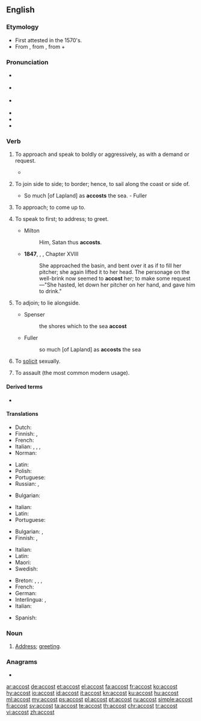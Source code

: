 ==English==

===Etymology===
* First attested in the 1570's.
* From {{etyl|fro|en}} {{m|for|accoster}}, from {{etyl|VL.|en}} {{m|la|accosto||to come alongside someone}}, from {{m|la|ad||near}} + {{m|la|costa||rib, side}}

===Pronunciation===
* {{a|GenAm}} {{IPA|/ə.ˈkɔst/|lang=en}}
* {{a|cot-caught|Canada}} {{IPA|/ə.ˈkɑst/|lang=en}}
* {{a|RP}} {{IPA|/ə.ˈkɒst/|lang=en}}
* {{audio|en-us-accost.ogg|Audio (US)|lang=en}}
* {{rhymes|ɒst|lang=en}}
* {{hyphenation|ac|cost|lang=en}}

===Verb===
{{en-verb}}

# {{label|en|transitive}} To approach and speak to boldly or aggressively, as with a demand or request.
#* {{quote-journal|date=21 August 2012
|first=Ed
|last=Pilkington
|title=Death penalty on trial: should Reggie Clemons live or die?
|newspaper=The Guardian
|url=http://www.guardian.co.uk/world/2012/aug/21/death-penalty-trial-reggie-clemons?newsfeed=true
|page=
|passage=The Missouri prosecutors' case against Clemons, based partly on incriminating testimony given by his co-defendants, was that Clemons was part of a group of four youths who '''accosted''' the sisters on the Chain of Rocks Bridge one dark night in April 1991.
}}
# {{label|en|transitive|obsolete}} To join side to side; to border; hence, to sail along the coast or side of.
#* So much [of Lapland] as '''accosts''' the sea. - Fuller
# {{label|en|transitive|obsolete}} To approach; to come up to. <!--W1913 had "make up to"-->
#: {{rfquotek|Shakespeare}}
# {{label|en|transitive}} To speak to first; to address; to greet.
#* Milton
#*: Him, Satan thus '''accosts'''.
#* '''1847''', {{w|Charlotte Brontë}}, {{w|Jane Eyre}}, Chapter XVIII
#*: She approached the basin, and bent over it as if to fill her pitcher; she again lifted it to her head. The personage on the well-brink now seemed to '''accost''' her; to make some request—"She hasted, let down her pitcher on her hand, and gave him to drink."
# {{label|en|intransitive|obsolete}} To adjoin; to lie alongside.
#* Spenser
#*: the shores which to the sea '''accost'''
#* Fuller
#*: so much [of Lapland] as '''accosts''' the sea
# To [[solicit]] sexually.
# {{label|en|transitive}} To assault (the most common modern usage).

====Derived terms====
* {{l|en|accostment}}

====Translations====
{{trans-top|to approach and speak to boldly or aggressively, as with a demand or request}}
* Dutch: {{t+|nl|aanklampen}}
* Finnish: {{t|fi|tiukata}}, {{t+|fi|vaatia}}
* French: {{t+|fr|accoster}}
* Italian: {{t+|it|affrontare}}, {{t+|it|aggredire}}, {{t+|it|inveire}}, {{t|it|molestare}}
* Norman: {{t|nrf|achîtrer}}
{{trans-mid}}
* Latin: {{t|la|affor}}
* Polish: {{t|pl|zaczepiać}}
* Portuguese: {{t+|pt|abordar}}
* Russian: {{t+|ru|обраща́ться}}, {{t+|ru|загова́ривать}}
{{trans-bottom}}

{{trans-top|to join side to side; to border; hence, to sail along the coast or side of}}
* Bulgarian: {{t+|bg|акостирам}}
{{trans-mid}}
* Italian: {{t+|it|accostare}}
* Latin: {{t|la|affor}}
* Portuguese: {{t+|pt|acostar}}
{{trans-bottom}}

{{trans-top|to speak to first, to address, to greet}}
* Bulgarian: {{t+|bg|заговарям}}, {{t|bg|обръщам се към}}
* Finnish: {{t+|fi|puhutella}}, {{t+|fi|tervehtiä}}
{{trans-mid}}
* Italian: {{t+|it|salutare}}
* Latin: {{t|la|affor}}
* Maori: {{t|mi|aropā}}
* Swedish: {{t+|sv|tilltala}}
{{trans-bottom}}

{{checktrans-top}}
* Breton: {{t-check|br|divorañ}}, {{t-check|br|dilestrañ}}, {{t-check|br|douarañ}}, {{t-check|br|abourzhañ}}
* French: {{t-check|fr|aborder}}
* German: {{t-check|de|nähern|alt=sich nähern}} {{attention|de|2=was "sich [[nähern]]" - assumed inflected form or vocalised spelling; please verify if linking is acceptable. see [[User:Kephir/gadgets/xte#Translation_fixing]]}}
* Interlingua: {{t-check|ia|accostar}}, {{t-check|ia|abordar}}
* Italian: {{t-check|it|indirizzarsi a}}
{{trans-mid}}
* Spanish: {{t+check|es|acercar|alt=acercarse a}}
{{trans-bottom}}

===Noun===
{{en-noun}}

# {{label|en|rare}} [[address|Address]]; [[greeting]].
#: {{rfquotek|J. Morley}}

===Anagrams===
* {{l|en|coacts}}

[[ar:accost]]
[[de:accost]]
[[et:accost]]
[[el:accost]]
[[fa:accost]]
[[fr:accost]]
[[ko:accost]]
[[hy:accost]]
[[io:accost]]
[[id:accost]]
[[it:accost]]
[[kn:accost]]
[[ku:accost]]
[[hu:accost]]
[[ml:accost]]
[[my:accost]]
[[ps:accost]]
[[pl:accost]]
[[pt:accost]]
[[ru:accost]]
[[simple:accost]]
[[fi:accost]]
[[sv:accost]]
[[ta:accost]]
[[te:accost]]
[[th:accost]]
[[chr:accost]]
[[tr:accost]]
[[vi:accost]]
[[zh:accost]]